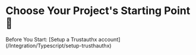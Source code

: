 
# Choose Your Project's Starting Point 🚀

<Callout emoji="⚠️">
  Before You Start: [Setup a Trustauthx
  account](/Integration/Typescript/setup-trusthauthx)
</Callout>

<Cards>
  <Card title="React Quick Start 🚀" href="React-Quick" />
  <Card title="React Advance Use Example ⚙️" href="React-Advance" />
</Cards>
